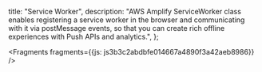   title: "Service Worker",
  description: "AWS Amplify ServiceWorker class enables registering a service worker in the browser and communicating with it via postMessage events, so that you can create rich offline experiences with Push APIs and analytics.",
};






<Fragments fragments={{js: js3b3c2abdbfe014667a4890f3a42aeb8986}} />